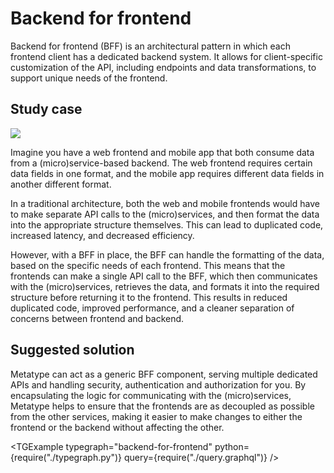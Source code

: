 
# Backend for frontend

Backend for frontend (BFF) is an architectural pattern in which each frontend
client has a dedicated backend system. It allows for client-specific
customization of the API, including endpoints and data transformations, to
support unique needs of the frontend.

## Study case

<div className="float-right p-8">

![](image.drawio.svg)

</div>

Imagine you have a web frontend and mobile app that both consume data from a
(micro)service-based backend. The web frontend requires certain data fields in one
format, and the mobile app requires different data fields in another different
format.

In a traditional architecture, both the web and mobile frontends would have to
make separate API calls to the (micro)services, and then format the data into the
appropriate structure themselves. This can lead to duplicated code, increased
latency, and decreased efficiency.

However, with a BFF in place, the BFF can handle the formatting of the data,
based on the specific needs of each frontend. This means that the frontends can
make a single API call to the BFF, which then communicates with the
(micro)services, retrieves the data, and formats it into the required structure
before returning it to the frontend. This results in reduced duplicated code,
improved performance, and a cleaner separation of concerns between frontend and
backend.

## Suggested solution

Metatype can act as a generic BFF component, serving multiple dedicated APIs and
handling security, authentication and authorization for you. By encapsulating the
logic for communicating with the (micro)services, Metatype helps to ensure that
the frontends are as decoupled as possible from the other services, making it
easier to make changes to either the frontend or the backend without affecting
the other.

<TGExample
  typegraph="backend-for-frontend"
  python={require("./typegraph.py")}
  query={require("./query.graphql")}
/>
